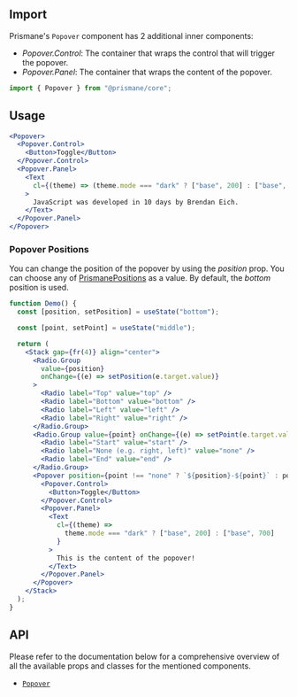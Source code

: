 ## Import

Prismane's `Popover` component has 2 additional inner components:

- _Popover.Control_: The container that wraps the control that will trigger the popover.
- _Popover.Panel_: The container that wraps the content of the popover.

```js
import { Popover } from "@prismane/core";
```

## Usage

```jsx preview
<Popover>
  <Popover.Control>
    <Button>Toggle</Button>
  </Popover.Control>
  <Popover.Panel>
    <Text
      cl={(theme) => (theme.mode === "dark" ? ["base", 200] : ["base", 700])}
    >
      JavaScript was developed in 10 days by Brendan Eich.
    </Text>
  </Popover.Panel>
</Popover>
```

### Popover Positions

You can change the position of the popover by using the _position_ prop. You can choose any of [PrismanePositions](/docs/getting-started/globals#prismanepositions) as a value. By default, the _bottom_ position is used.

```jsx preview
function Demo() {
  const [position, setPosition] = useState("bottom");

  const [point, setPoint] = useState("middle");

  return (
    <Stack gap={fr(4)} align="center">
      <Radio.Group
        value={position}
        onChange={(e) => setPosition(e.target.value)}
      >
        <Radio label="Top" value="top" />
        <Radio label="Bottom" value="bottom" />
        <Radio label="Left" value="left" />
        <Radio label="Right" value="right" />
      </Radio.Group>
      <Radio.Group value={point} onChange={(e) => setPoint(e.target.value)}>
        <Radio label="Start" value="start" />
        <Radio label="None (e.g. right, left)" value="none" />
        <Radio label="End" value="end" />
      </Radio.Group>
      <Popover position={point !== "none" ? `${position}-${point}` : position}>
        <Popover.Control>
          <Button>Toggle</Button>
        </Popover.Control>
        <Popover.Panel>
          <Text
            cl={(theme) =>
              theme.mode === "dark" ? ["base", 200] : ["base", 700]
            }
          >
            This is the content of the popover!
          </Text>
        </Popover.Panel>
      </Popover>
    </Stack>
  );
}
```

## API

Please refer to the documentation below for a comprehensive overview of all the available props and classes for the mentioned components.

- [`Popover`](/docs/components-api/popover-api)
